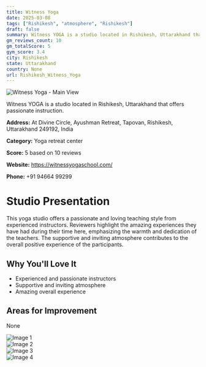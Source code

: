 ```yaml
---
title: Witness Yoga
date: 2025-03-08
tags: ["Rishikesh", "atmosphere", "Rishikesh"]  
draft: false
summary: Witness YOGA is a studio located in Rishikesh, Uttarakhand that offers passionate instruction.
gm_reviews_count: 10
gm_totalScore: 5
gym_score: 3.4
city: Rishikesh
state: Uttarakhand
country: None
url: Rishikesh_Witness_Yoga
---
```


<div className="aspect-[16/9] relative my-8">
  <img 
    src="https://lh5.googleusercontent.com/p/AF1QipORaf55bZvOZMImeTQuzdzLbjChMbM-Hd5UZ3Ff=w1920-h1080-k-no"
    alt="Witness Yoga - Main View"
    className="object-cover absolute inset-0 w-full h-full rounded-lg"
  />
</div>

Witness YOGA is a studio located in Rishikesh, Uttarakhand that offers passionate instruction.

**Address:** At Divine Circle, Ayushman Retreat, Tapovan, Rishikesh, Uttarakhand 249192, India

**Category:** Yoga retreat center

**Score:** 5 based on 10 reviews

**Website:** https://witnessyogaschool.com/

**Phone:** +91 94664 99299

# Studio Presentation

This yoga studio offers a passionate and loving teaching style from experienced instructors. Reviewers highlight the amazing experiences they have had during their time here, emphasizing the warmth and dedication of the teachers. The supportive and inviting atmosphere contributes to the overall positive experience of the participants.

## Why You'll Love It

- Experienced and passionate instructors
- Supportive and inviting atmosphere
- Amazing overall experience

## Areas for Improvement

None

<div className="grid grid-cols-1 xl:grid-cols-2 gap-4 my-8">
<div className="aspect-[4/3] relative"><img src="https://lh3.googleusercontent.com/p/AF1QipP2m6LHCiY_Hxn11eL3XvsbliIgPuz3lnZMNwZ_=w1920-h1080-k-no" alt="Image 1" className="object-cover absolute inset-0 w-full h-full rounded-lg" /></div>
<div className="aspect-[4/3] relative"><img src="https://lh3.googleusercontent.com/p/AF1QipNpB4MuhhqaPNDi1_5eV377x-upHuHzGnhnJn4f=w1920-h1080-k-no" alt="Image 2" className="object-cover absolute inset-0 w-full h-full rounded-lg" /></div>
<div className="aspect-[4/3] relative"><img src="https://lh5.googleusercontent.com/p/AF1QipOS9RX9WZBqtAQDVUg1ijvHT4ZaTM4w99-ooyVv=w1920-h1080-k-no" alt="Image 3" className="object-cover absolute inset-0 w-full h-full rounded-lg" /></div>
<div className="aspect-[4/3] relative"><img src="https://lh5.googleusercontent.com/p/AF1QipNIpgInPc515CF7zT-eez0ddrfZuavAdvEDtVKo=w1920-h1080-k-no" alt="Image 4" className="object-cover absolute inset-0 w-full h-full rounded-lg" /></div>
</div>